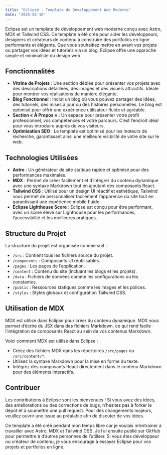 ```yaml
---
title: "Eclipse - Template de Développement Web Moderne"
date: "2025-02-10"
---
```


Eclipse est un template de développement web moderne conçu avec Astro, MDX et Tailwind CSS. Ce template a été créé pour aider les développeurs, designers et créateurs de contenu à construire des portfolios en ligne performants et élégants. Que vous souhaitiez mettre en avant vos projets ou partager vos idées et tutoriels via un blog, Eclipse offre une approche simple et minimaliste du design web.

## Fonctionnalités
- **Vitrine de Projets** : Une section dédiée pour présenter vos projets avec des descriptions détaillées, des images et des visuels attractifs. Idéale pour montrer vos réalisations de manière élégante.
- **Blog Fonctionnel** : Inclut un blog où vous pouvez partager des idées, des tutoriels, des mises à jour ou des histoires personnelles. Le blog est optimisé pour offrir une expérience utilisateur fluide et agréable.
- **Section « À Propos »** : Un espace pour présenter votre profil professionnel, vos compétences et votre parcours. C’est l’endroit idéal pour vous introduire auprès de vos visiteurs.
- **Optimisation SEO** : Le template est optimisé pour les moteurs de recherche, garantissant ainsi une meilleure visibilité de votre site sur le web.

## Technologies Utilisées
- **Astro** : Un générateur de site statique rapide et optimisé pour des performances maximales.
- **MDX** : Permet de créer facilement et d’intégrer du contenu dynamique avec une syntaxe Markdown tout en ajoutant des composants React.
- **Tailwind CSS** : Utilisé pour un design UI réactif et esthétique, Tailwind vous permet de personnaliser facilement l’apparence du site tout en garantissant une expérience mobile fluide.
- **Eclipse Lighthouse Score** : Eclipse est conçu pour être performant, avec un score élevé sur Lighthouse pour les performances, l’accessibilité et les meilleures pratiques.

## Structure du Projet
La structure du projet est organisée comme suit :

- `/src` : Contient tous les fichiers source du projet.
- `/components` : Composants UI réutilisables.
- `/pages` : Les pages de l’application.
- `/content` : Contenu du site (incluant les blogs et les projets).
- `/data` : Fichiers de données comme les configurations ou les constantes.
- `/public` : Ressources statiques comme les images et les polices.
- `/styles` : Styles globaux et configuration Tailwind CSS.

## Utilisation de MDX
MDX est utilisé dans Eclipse pour créer du contenu dynamique. MDX vous permet d’écrire du JSX dans des fichiers Markdown, ce qui rend facile l’intégration de composants React au sein de vos contenus Markdown.

Voici comment MDX est utilisé dans Eclipse :

- Créez des fichiers MDX dans les répertoires `/src/pages` ou `/src/content/*`.
- Utilisez la syntaxe Markdown pour la mise en forme du texte.
- Intégrez des composants React directement dans le contenu Markdown pour des éléments interactifs.

## Contribuer
Les contributions à Eclipse sont les bienvenues ! Si vous avez des idées, des améliorations ou des corrections de bugs, n’hésitez pas à forker le dépôt et à soumettre une pull request. Pour des changements majeurs, veuillez ouvrir une issue au préalable afin de discuter de vos idées.

Ce template a été créé pendant mon temps libre car je voulais m’entraîner à travailler avec Astro, MDX et Tailwind CSS. Je l’ai ensuite publié sur GitHub pour permettre à d’autres personnes de l’utiliser. Si vous êtes développeur ou créateur de contenu, je vous encourage à essayer Eclipse pour vos projets et portfolios en ligne.
